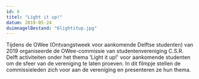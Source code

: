 ```yaml
---
id: 6
titel: "Light it up!"
datum: 2019-05-24
duimnagelBestand: "6lightitup.jpg"
---
```



Tijdens de OWee (Ontvangstweek voor aankomende Delftse studenten) van 2019 organiseerde de OWee-commissie van studentenvereniging C.S.R. Delft activiteiten onder het thema 'Light it up!' voor aankomende studenten om de sfeer van de vereniging te laten proeven. In dit filmpje stellen de commissieleden zich voor aan de vereniging en presenteren ze hun thema.

<Youtube titel="Hoi" youtubeId="fPq5X5v9K2s" />
